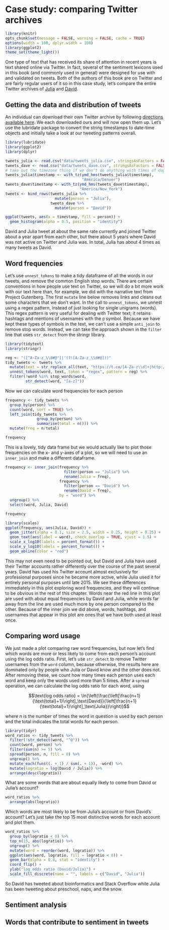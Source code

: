 # Case study: comparing Twitter archives {#twitter}

```r
library(knitr)
opts_chunk$set(message = FALSE, warning = FALSE, cache = TRUE)
options(width = 100, dplyr.width = 100)
library(ggplot2)
theme_set(theme_light())
```

One type of text that has received its share of attention in recent years is text shared online via Twitter. In fact, several of the sentiment lexicons used in this book (and commonly used in general) were designed for use with and validated on tweets. Both of the authors of this book are on Twitter and are fairly regular users of it so in this case study, let's compare the entire Twitter archives of [Julia](https://twitter.com/juliasilge) and [David](https://twitter.com/drob).

## Getting the data and distribution of tweets

An individual can download their own Twitter archive by following [directions available here](https://support.twitter.com/articles/20170160). We each downloaded ours and will now open them up. Let's use the lubridate package to convert the string timestamps to date-time objects and initially take a look at our tweeting patterns overall.

```r
library(lubridate)
library(ggplot2)
library(dplyr)

tweets_julia <- read.csv("data/tweets_julia.csv", stringsAsFactors = FALSE)
tweets_dave <- read.csv("data/tweets_dave.csv", stringsAsFactors = FALSE)
# take out the timezone thing if we don't do anything with times of day
tweets_julia$timestamp <- with_tz(ymd_hms(tweets_julia$timestamp), 
                                  "America/Denver")
tweets_dave$timestamp <- with_tz(ymd_hms(tweets_dave$timestamp), 
                                 "America/New_York")
tweets <- bind_rows(tweets_julia %>% 
                      mutate(person = "Julia"),
                    tweets_dave %>% 
                      mutate(person = "David"))

ggplot(tweets, aes(x = timestamp, fill = person)) +
  geom_histogram(alpha = 0.5, position = "identity")
```

David and Julia tweet at about the same rate currently and joined Twitter about a year apart from each other, but there about 5 years where David was not active on Twitter and Julia was. In total, Julia has about 4 times as many tweets as David.

## Word frequencies

Let's use `unnest_tokens` to make a tidy dataframe of all the words in our tweets, and remove the common English stop words. There are certain conventions in how people use text on Twitter, so we will do a bit more work with our text here than, for example, we did with the narrative text from Project Gutenberg. The first `mutate` line below removes links and cleans out some characters that we don't want. In the call to `unnest_tokens`, we unnest using a regex pattern, instead of just looking for single unigrams (words). This regex pattern is very useful for dealing with Twitter text; it retains hashtags and mentions of usernames with the `@` symbol. Because we have kept these types of symbols in the text, we can't use a simple `anti_join` to remove stop words. Instead, we can take the approach shown in the `filter` line that uses `str_detect` from the stringr library.

```r
library(tidytext)
library(stringr)

reg <- "([^A-Za-z_\\d#@']|'(?![A-Za-z_\\d#@]))"
tidy_tweets <- tweets %>% 
  mutate(text = str_replace_all(text, "https://t.co/[A-Za-z\\d]+|http://[A-Za-z\\d]+|&amp;|&lt;|&gt;|RT", "")) %>%
  unnest_tokens(word, text, token = "regex", pattern = reg) %>%
  filter(!word %in% stop_words$word,
         str_detect(word, "[a-z]"))
```

Now we can calculate word frequencies for each person

```r
frequency <- tidy_tweets %>% 
  group_by(person) %>% 
  count(word, sort = TRUE) %>% 
  left_join(tidy_tweets %>% 
              group_by(person) %>% 
              summarise(total = n())) %>%
  mutate(freq = n/total)

frequency
```

This is a lovely, tidy data frame but we would actually like to plot those frequencies on the x- and y-axes of a plot, so we will need to use an `inner_join` and make a different dataframe.

```r
frequency <- inner_join(frequency %>% 
                          filter(person == "Julia") %>% 
                          rename(Julia = freq),
                        frequency %>% 
                          filter(person == "David") %>% 
                          rename(David = freq),
                        by = "word") %>% 
  ungroup() %>% 
  select(word, Julia, David)

frequency

library(scales)
ggplot(frequency, aes(Julia, David)) +
  geom_jitter(alpha = 0.1, size = 2.5, width = 0.25, height = 0.25) +
  geom_text(aes(label = word), check_overlap = TRUE, vjust = 1.5) +
  scale_x_log10(labels = percent_format()) +
  scale_y_log10(labels = percent_format()) +
  geom_abline(color = "red")
```


This may not even need to be pointed out, but David and Julia have used their Twitter accounts rather differently over the course of the past several years. David has used his Twitter account almost exclusively for professional purposes since he became more active, while Julia used it for entirely personal purposes until late 2015. We see these differences immediately in this plot exploring word frequencies, and they will continue to be obvious in the rest of this chapter. Words near the red line in this plot are used with about equal frequencies by David and Julia, while words far away from the line are used much more by one person compared to the other. Because of the inner join we did above, words, hashtags, and usernames that appear in this plot are ones that we have both used at least once.

## Comparing word usage 

We just made a plot comparing raw word frequencies, but now let's find which words are more or less likely to come from each person's account using the log odds ratio. First, let's use `str_detect` to remove Twitter usernames from the `word` column, because otherwise, the results here are dominated only by people who Julia or David know and the other does not. After removing these, we count how many times each person uses each word and keep only the words used more than 5 times. After a `spread` operation, we can calculate the log odds ratio for each word, using


$$\text{log odds ratio} = \ln{\left(\frac{\left[\frac{n+1}{\text{total}+1}\right]_\text{David}}{\left[\frac{n+1}{\text{total}+1}\right]_\text{Julia}}\right)}$$

where $n$ is the number of times the word in question is used by each person and the total indicates the total words for each person.

```r
library(tidyr)
word_ratios <- tidy_tweets %>%
  filter(!str_detect(word, "^@")) %>%
  count(word, person) %>%
  filter(sum(n) >= 5) %>%
  spread(person, n, fill = 0) %>%
  ungroup() %>%
  mutate_each(funs((. + 1) / sum(. + 1)), -word) %>%
  mutate(logratio = log(David / Julia)) %>%
  arrange(desc(logratio))
```

What are some words that are about equally likely to come from David or Julia's account?

```r
word_ratios %>% 
  arrange(abs(logratio))
```

Which words are most likely to be from Julia's account or from David's account? Let's just take the top 15 most distinctive words for each account and plot them.

```r
word_ratios %>%
  group_by(logratio < 0) %>%
  top_n(15, abs(logratio)) %>%
  ungroup() %>%
  mutate(word = reorder(word, logratio)) %>%
  ggplot(aes(word, logratio, fill = logratio < 0)) +
  geom_bar(alpha = 0.8, stat = "identity") +
  coord_flip() +
  ylab("log odds ratio (David/Julia)") +
  scale_fill_discrete(name = "", labels = c("David", "Julia"))
```

So David has tweeted about bioinformatics and Stack Overflow while Julia has been tweeting about preschool, naps, and the snow.

## Sentiment analysis

## Words that contribute to sentiment in tweets
